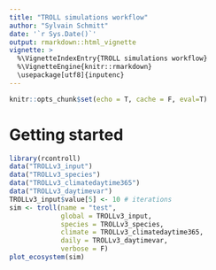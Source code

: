 ```yaml
---
title: "TROLL simulations workflow"
author: "Sylvain Schmitt"
date: '`r Sys.Date()`'
output: rmarkdown::html_vignette
vignette: >
  %\VignetteIndexEntry{TROLL simulations workflow}
  %\VignetteEngine{knitr::rmarkdown}
  \usepackage[utf8]{inputenc}
---
```


```r
knitr::opts_chunk$set(echo = T, cache = F, eval=T)
```

# Getting started

```r
library(rcontroll)
data("TROLLv3_input")
data("TROLLv3_species")
data("TROLLv3_climatedaytime365")
data("TROLLv3_daytimevar")
TROLLv3_input$value[5] <- 10 # iterations
sim <- troll(name = "test",
             global = TROLLv3_input,
             species = TROLLv3_species,
             climate = TROLLv3_climatedaytime365,
             daily = TROLLv3_daytimevar,
             verbose = F)
plot_ecosystem(sim)
```
